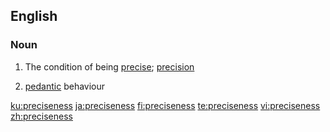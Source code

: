==English==

===Noun===
{{en-noun|~|es}}

# The condition of being [[precise]]; [[precision]]
# {{label|en|dated}} [[pedantic]] behaviour

[[ku:preciseness]]
[[ja:preciseness]]
[[fi:preciseness]]
[[te:preciseness]]
[[vi:preciseness]]
[[zh:preciseness]]